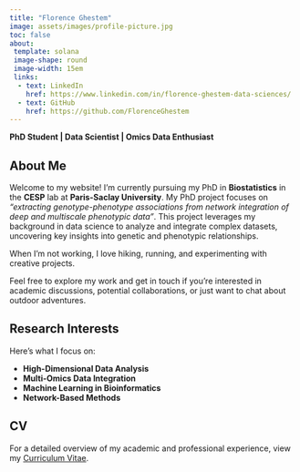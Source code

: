 ```yaml
---
title: "Florence Ghestem"
image: assets/images/profile-picture.jpg
toc: false
about: 
 template: solana
 image-shape: round
 image-width: 15em
 links:
  - text: LinkedIn
    href: https://www.linkedin.com/in/florence-ghestem-data-sciences/
  - text: GitHub
    href: https://github.com/FlorenceGhestem
---
```


**PhD Student | Data Scientist | Omics Data Enthusiast**

## About Me

Welcome to my website! I’m currently pursuing my PhD in **Biostatistics** in the **CESP** lab at **Paris-Saclay University**. My PhD project focuses on *"extracting genotype-phenotype associations from network integration of deep and multiscale phenotypic data"*. This project leverages my background in data science to analyze and integrate complex datasets, uncovering key insights into genetic and phenotypic relationships.

When I'm not working, I love hiking, running, and experimenting with creative projects.

Feel free to explore my work and get in touch if you’re interested in academic discussions, potential collaborations, or just want to chat about outdoor adventures.

## Research Interests

Here’s what I focus on:

- **High-Dimensional Data Analysis**
- **Multi-Omics Data Integration**
- **Machine Learning in Bioinformatics**
- **Network-Based Methods**

## CV

For a detailed overview of my academic and professional experience, view my [Curriculum Vitae](assets/ressources/resume-florence-ghestem.pdf).
